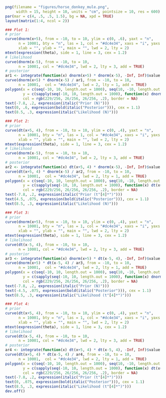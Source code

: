 
```r
png(filename = "figures/horse_donkey_mule.png", 
     width = 15, height = 10, units = "cm", pointsize = 10, res = 600)
par(mar = c(4, .5, .5, 1.5), bg = NA, xpd = TRUE)
layout(matrix(1:4, ncol = 2))

### Plot 1:
# prior
curve(dnorm(x+5), from = -10, to = 10, ylim = c(0, .6), yaxt = "n", 
      n = 10001, bty = "n", las = 1, col = "#dc4e34", xaxs = "i", yaxs = "i", 
      xlab = "", ylab = "", main = "", lwd = 2, lty = 2)
mtext(expression(theta), side = 1, line = 3, cex = 1.2)
# likelihood
curve(dnorm(x-5), from = -10, to = 10, 
      n = 10001, col = "#dc4e34", lwd = 2, lty = 3, add = TRUE)
# posterior
ar1 <- integrate(function(x) dnorm(x+5) * dnorm(x-5), -Inf, Inf)$value
curve(dnorm(x+5) * dnorm(x-5) / ar1, from = -10, to = 10, 
      n = 10001,  col = "#dc4e34", lwd = 2, lty = 1, add = TRUE)
polygon(x = c(seq(-10, 10, length.out = 1000), seq(10, -10, length.out = 1000)), 
        y = c(sapply(seq(-10, 10, length.out = 1000), function(x) dnorm(x+5) * dnorm(x-5) / ar1), rep(0, 1000)), 
        col = rgb(229/256, 26/256, 26/256, .2), border = NA)
text(-7.8, .2, expression(italic("Prior (N)")))
text(0, .6, expression(bold(italic("Posterior"))), cex = 1.1)
text(8.5, .3, expression(italic("Likelihood (N)")))

### Plot 2:
# prior
curve(dt(x+5, 4), from = -10, to = 10, ylim = c(0, .4), yaxt = "n", 
      n = 10001, bty = "n", las = 1, col = "#dc4e34", xaxs = "i", yaxs = "i", 
      xlab = "", ylab = "", main = "", lwd = 2, lty = 2)
mtext(expression(theta), side = 1, line = 3, cex = 1.2)
# likelihood
curve(dnorm(x-5), from = -10, to = 10, 
      n = 10001, col = "#dc4e34", lwd = 2, lty = 3, add = TRUE)
# posterior
ar2 <- integrate(function(x) dt(x+5, 4) * dnorm(x-5), -Inf, Inf)$value
curve(dt(x+5, 4) * dnorm(x-5) / ar2, from = -10, to = 10, 
      n = 10001,  col = "#dc4e34", lwd = 2, lty = 1, add = TRUE)
polygon(x = c(seq(-10, 10, length.out = 1000), seq(10, -10, length.out = 1000)), 
        y = c(sapply(seq(-10, 10, length.out = 1000), function(x) dt(x+5, 4) * dnorm(x-5) / ar2), rep(0, 1000)), 
        col = rgb(229/256, 26/256, 26/256, .2), border = NA)
text(-7.8, .2, expression(italic("Prior (t"[4]*")")))
text(4.5, .075, expression(bold(italic("Posterior"))), cex = 1.1)
text(8.5, .3, expression(italic("Likelihood (N)")))

### Plot 3:
# prior
curve(dnorm(x+5), from = -10, to = 10, ylim = c(0, .4), yaxt = "n", 
      n = 10001, bty = "n", las = 1, col = "#dc4e34", xaxs = "i", yaxs = "i", 
      xlab = "", ylab = "", main = "", lwd = 2, lty = 2)
mtext(expression(theta), side = 1, line = 3, cex = 1.2)
# likelihood
curve(dt(x-5, 4), from = -10, to = 10, 
      n = 10001, col = "#dc4e34", lwd = 2, lty = 3, add = TRUE)
# posterior
ar3 <- integrate(function(x) dnorm(x+5) * dt(x-5, 4), -Inf, Inf)$value
curve(dnorm(x+5) * dt(x-5, 4) / ar3, from = -10, to = 10, 
      n = 10001,  col = "#dc4e34", lwd = 2, lty = 1, add = TRUE)
polygon(x = c(seq(-10, 10, length.out = 1000), seq(10, -10, length.out = 1000)), 
        y = c(sapply(seq(-10, 10, length.out = 1000), function(x) dnorm(x+5) * dt(x-5, 4) / ar2), rep(0, 1000)), 
        col = rgb(229/256, 26/256, 26/256, .2), border = NA)
text(-7.8, .2, expression(italic("Prior (N)")))
text(-4.5, .075, expression(bold(italic("Posterior"))), cex = 1.1)
text(8.5, .3, expression(italic("Likelihood (t"[4]*")")))

### Plot 4:
# prior
curve(dt(x+5, 4), from = -10, to = 10, ylim = c(0, .4), yaxt = "n", 
      n = 10001, bty = "n", las = 1, col = "#dc4e34", xaxs = "i", yaxs = "i", 
      xlab = "", ylab = "", main = "", lwd = 2, lty = 2)
mtext(expression(theta), side = 1, line = 3, cex = 1.2)
# likelihood
curve(dt(x-5, 4), from = -10, to = 10, 
      n = 10001, col = "#dc4e34", lwd = 2, lty = 3, add = TRUE)
# posterior
ar4 <- integrate(function(x) dt(x+5, 4) * dt(x-5, 4), -Inf, Inf)$value
curve(dt(x+5, 4) * dt(x-5, 4) / ar4, from = -10, to = 10, 
      n = 10001,  col = "#dc4e34", lwd = 2, lty = 1, add = TRUE)
polygon(x = c(seq(-10, 10, length.out = 1000), seq(10, -10, length.out = 1000)), 
        y = c(sapply(seq(-10, 10, length.out = 1000), function(x) dt(x+5, 4) * dt(x-5, 4) / ar4), rep(0, 1000)), 
        col = rgb(229/256, 26/256, 26/256, .2), border = NA)
text(-7.8, .2, expression(italic("Prior (t"[4]*")")))
text(0, .075, expression(bold(italic("Posterior"))), cex = 1.1)
text(8.5, .3, expression(italic("Likelihood (t"[4]*")")))
dev.off()
```
